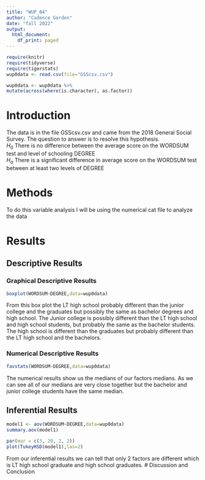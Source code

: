 ```yaml
---
title: "WUP_04"
author: "Cadence Gorden"
date: "fall 2022"
output:
  html_document:
    df_print: paged
---
```


```r
require(knitr)
require(tidyverse)
require(tigerstats)
wup0data <- read.csv(file="GSScsv.csv")
```

```r
wup0data <- wup0data %>%
mutate(across(where(is.character), as.factor))
```
# Introduction

<!--In this section you explain what you are trying to show.  Where did the data come from?  What is the research or other question you are trying to answer?!-->

The data is in the file GSScsv.csv and came from the 2018 General Social Survey.  The question to answer is to resolve this hypothesis.  
$H_0$ There is no difference between the average score on the WORDSUM test and level of schooling DEGREE  
$H_a$ There is a significant difference in average score on the WORDSUM test between at least two levels of DEGREE  

# Methods

<!--Decide on your methods:  use "variable analysis" or other appropriate descriptors.  Make sure to choose at least one graphical method and at least one numerical method.!-->

To do this variable analysis I will be using the numerical cat file to analyze the data

# Results

<!--Divide this section into two sub-sections:  One for your descriptive  results and one for your inferential results.!-->

## Descriptive Results

### Graphical Descriptive Results

<!--Graphical results here.  Make sure to show your code.  Provide appropriate labels for axes, giving units if possible, and provide a good title for the graph, too.  Use the graphical results to describe the patterns if any that exist in the data as focused toward the research question!-->

```r
boxplot(WORDSUM~DEGREE,data=wup0data)
```


From this box plot the LT high school probably different than the junior college and the graduates but possibly the same as bachelor degrees and high school. The Junior college is possibly different than the LT high school and high school students, but probably the same as the bachelor students. The high school is different than the graduates but probably different than the LT high school and the bachelors. 

### Numerical Descriptive Results

<!--Numerical results go here. Use the numerical results to describe the patterns if any that exist in the data as focused toward the research question!-->

```r
favstats(WORDSUM~DEGREE,data=wup0data)
```

The numerical results show us the medians of our factors medians. As we can see all of our medians are very close together but the bachelor and junior college students have the same median. 

## Inferential Results

<!--State hypothesis clearly.  Make sure your discussion of the inferential test covers all the aspects that the test output produces, such as test statistic, p-value etc.  Make a decision about the null hypothesis, explain the assumptions on which the selected test/procedure was based, and why the chosen procedure satisfys the assumptions and is appropriate to answer the research question!-->

```r
model1 <- aov(WORDSUM~DEGREE,data=wup0data)
summary.aov(model1)
```


```r
par(mar = c(3, 20, 2, 2))
plot(TukeyHSD(model1),las=2)
```

From our inferential results we can tell that only 2 factors are different which is LT high school graduate and high school graduates. 
# Discussion and Conclusion

<!--Discussion and conclusion here.  If you found a relationship be sure to consider whether the relationship occurs because one of the variavbles causes the other, or whether they perhasps are related for some other reason.  Watch the chapter 6 videos from the GeorgeTown videos collection.!-->
